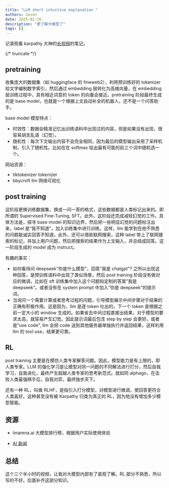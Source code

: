 ```yaml
---
title: "LLM short intuitive explanation "
authors: Jason
date: 2025-02-16
description: "更了解大模型了"
tags: []
---
```



记录观看 karpathy 大神的[长视频](https://www.youtube.com/watch?v=7xTGNNLPyMI&ab_channel=AndrejKarpathy)的笔记。

{/* truncate */}

## pretraining

收集庞大的数据集（如 huggingface 的 fineweb2），利用预训练好的 tokenizer 给文字编制数字索引，然后通过 embedding 层转化为高维向量，在 embedding 层训练过程中，具有相近词意的 token 的向量会接近。pretraining 阶段最终生成的是 base model，也就是一个根据上文自动补全的机器人，还不是一个问答助手。

base model 模型特点：

- 时效性：数据会精准记忆出训练语料中出现过的内容，但是如果没有出现，很容易胡言乱语（幻觉）。
- 随机性：每次下文输出内容不会完全相同，因为最后的模型输出采用了采样机制，引入了随机性。比如在在 softmax 给出最有可能的前三个词中随机选一个。

网站资源：

- tiktokenizer tokenizer
- bbycroft llm 网络可视化

## post training

这阶段更换训练数据集，换成一问一答的格式，这些数据都是人类标记出来的。即所谓的 Supervised Fine-Tuning, SFT。此外，这阶段还完成减轻幻觉的工作。具体方法是，探寻 base model 的知识边界，然后把一些明显幻觉的问题标注出来，label 是“我不知道”，加入训练集中进行训练。这样，llm 能学到在他不熟悉的问题能诚实回答不知道。此外，还可以借助联网搜索，这种 label 带上了联网搜索的标记，并加上用户问题，然后把搜索的结果作为上文输入，并总结成回答。这一阶段生成的 model 成为 instruct。

有趣的事实：

- 如何看待问 deepseek“你是什么模型”，回答“我是 chatgpt"? 之所以出现这种回答，是预训练语料中出现了类似场景，然后 post training 阶段没有做对应的微调，比如在 sft 训练集中加入这个问题和定制的答案”我是 deepseek“。或者没有在 system prompt 中加入”你是 deepseek“的提示词。
- 当询问一个需要计算或者思考过程的问题，引导模型展示中间步骤对于结果的正确有积极作用。这是因为，llm 是逐 token 吐出的，下一个 token 是根据之前一定大小的 window 生成的。如果省去中间过程直接出结果，对于模型的要求太高，就容易产生幻觉。因此提示词最后包含 step by step 会更好。或者是”use code", llm 会把 code 送到其他服务器单独执行并返回结果，这样利用 llm 的 tool use，结果更可靠。

## RL

post training 主要是在模仿人类专家解答问题。因此，模型能力是有上限的，即人类专家。LLM 的强化学习是让模型对同一问题的不同解法进行打分，然后自我学习，自我进化，最终产生超越人类专家的思考新范式。就如同 alphago，在击败人类最强棋手后，自我对弈，最终独步天下。

还有一种 RL，叫做 RLHF，是指引入打分模型，对模型进行微调，使回答更符合人类喜好。这种甚至没有被 Karpathy 归类为真正的 RL，因为他没有增加多少模型智能。

## 资源

- lmarena.ai 大模型排行榜，根据用户实际使用体验

- [AI 新闻](https://buttondown.com/ainews/archive/ainews-small-news-items/)

## 总结

这个三个半小时的视频，让我对大模型内部有了直观了解。RL 部分不熟悉，所以写的不好。后面补齐这部分知识。
